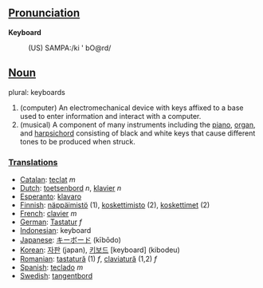 ==[[Pronunciation]]==

<b>Keyboard</b>
:(US) SAMPA:/ki ' bO@rd/

==[[Noun]]==

plural: keyboards

# (computer) An electromechanical device with keys affixed to a base used to enter information and interact with a computer.
# (musical) A component of many instruments including the [[piano]], [[organ]], and [[harpsichord]] consisting of black and white keys that cause different tones to be produced when struck.

===[[Translation]]s===
*[[Catalan]]: [[teclat]] ''m''
*[[Dutch]]: [[toetsenbord]] ''n'', [[klavier]] ''n''
*[[Esperanto]]: [[klavaro]]
*[[Finnish]]: [[näppäimistö]] (1), [[koskettimisto]] (2), [[koskettimet]] (2)
*[[French]]: [[clavier]] ''m''
*[[German]]: [[Tastatur]] ''f''
*[[Indonesian]]: keyboard
*[[Japanese]]: [[キーボード]] (kībōdo)
*[[Korean]]: [[자판]] (japan), [[키보드]] [keyboard] (kibodeu)
*[[Romanian]]: [[tastatură]] (1) ''f'', [[claviatură]] (1,2) ''f''
*[[Spanish]]: [[teclado]] ''m''
*[[Swedish]]: [[tangentbord]]